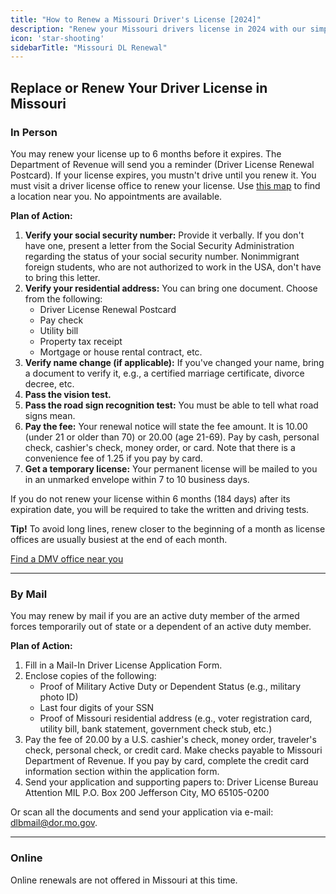 ```yaml
---
title: "How to Renew a Missouri Driver's License [2024]"
description: "Renew your Missouri drivers license in 2024 with our simple, step-by-step guide. Find all the necessary requirements, forms, fees, and online renewal options to ensure a hassle-free experience. Stay legal and avoid fines - start your renewal process now!"
icon: 'star-shooting'
sidebarTitle: "Missouri DL Renewal"
---
```


## Replace or Renew Your Driver License in Missouri

### In Person

You may renew your license up to 6 months before it expires. The Department of Revenue will send you a reminder (Driver License Renewal Postcard). If your license expires, you mustn't drive until you renew it. You must visit a driver license office to renew your license. Use [this map](https://driving-tests.org/dmv-near-me/) to find a location near you. No appointments are available.

**Plan of Action:**
1. **Verify your social security number:** Provide it verbally. If you don't have one, present a letter from the Social Security Administration regarding the status of your social security number. Nonimmigrant foreign students, who are not authorized to work in the USA, don't have to bring this letter.
2. **Verify your residential address:** You can bring one document. Choose from the following:
   - Driver License Renewal Postcard
   - Pay check
   - Utility bill
   - Property tax receipt
   - Mortgage or house rental contract, etc.
3. **Verify name change (if applicable):** If you've changed your name, bring a document to verify it, e.g., a certified marriage certificate, divorce decree, etc.
4. **Pass the vision test.**
5. **Pass the road sign recognition test:** You must be able to tell what road signs mean.
6. **Pay the fee:** Your renewal notice will state the fee amount. It is 10.00 (under 21 or older than 70) or 20.00 (age 21-69). Pay by cash, personal check, cashier's check, money order, or card. Note that there is a convenience fee of 1.25 if you pay by card.
7. **Get a temporary license:** Your permanent license will be mailed to you in an unmarked envelope within 7 to 10 business days.

If you do not renew your license within 6 months (184 days) after its expiration date, you will be required to take the written and driving tests.

**Tip!** To avoid long lines, renew closer to the beginning of a month as license offices are usually busiest at the end of each month.

[Find a DMV office near you](https://driving-tests.org/dmv-near-me/)

---

### By Mail

You may renew by mail if you are an active duty member of the armed forces temporarily out of state or a dependent of an active duty member.

**Plan of Action:**
1. Fill in a Mail-In Driver License Application Form.
2. Enclose copies of the following:
   - Proof of Military Active Duty or Dependent Status (e.g., military photo ID)
   - Last four digits of your SSN
   - Proof of Missouri residential address (e.g., voter registration card, utility bill, bank statement, government check stub, etc.)
3. Pay the fee of 20.00 by a U.S. cashier's check, money order, traveler's check, personal check, or credit card. Make checks payable to Missouri Department of Revenue. If you pay by card, complete the credit card information section within the application form.
4. Send your application and supporting papers to:
Driver License Bureau Attention MIL P.O. Box 200 Jefferson City, MO 65105-0200

Or scan all the documents and send your application via e-mail: [dlbmail@dor.mo.gov](mailto:dlbmail@dor.mo.gov).

---

### Online

Online renewals are not offered in Missouri at this time.

<Snippet file="renewal-state-block.mdx" />